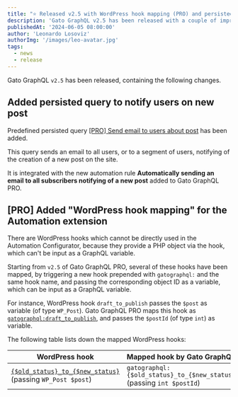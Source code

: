 ```yaml
---
title: "⭐️ Released v2.5 with WordPress hook mapping (PRO) and persisted query to send email notifications"
description: 'Gato GraphQL v2.5 has been released with a couple of improvements'
publishedAt: '2024-06-05 08:00:00'
author: 'Leonardo Losoviz'
authorImg: '/images/leo-avatar.jpg'
tags:
  - news
  - release
---
```


Gato GraphQL `v2.5` has been released, containing the following changes.

## Added persisted query to notify users on new post

Predefined persisted query [[PRO] Send email to users about post](/library/send-email-to-subscribers-notifying-of-a-new-post) has been added.

This query sends an email to all users, or to a segment of users, notifying of the creation of a new post on the site.

It is integrated with the new automation rule **Automatically sending an email to all subscribers notifying of a new post** added to Gato GraphQL PRO.

## [PRO] Added "WordPress hook mapping" for the Automation extension

There are WordPress hooks which cannot be directly used in the Automation Configurator, because they provide a PHP object via the hook, which can't be input as a GraphQL variable.

Starting from `v2.5` of Gato GraphQL PRO, several of these hooks have been mapped, by triggering a new hook prepended with `gatographql:` and the same hook name, and passing the corresponding object ID as a variable, which can be input as a GraphQL variable.

For instance, WordPress hook `draft_to_publish` passes the `$post` as variable (of type `WP_Post`). Gato GraphQL PRO maps this hook as [`gatographql:draft_to_publish`](/guides/manage/automating-tasks#wordpress-hook-mapping), and passes the `$postId` (of type `int`) as variable.

The following table lists down the mapped WordPress hooks:

| WordPress hook | Mapped hook by Gato GraphQL |
| --- | --- |
| [`{$old_status}_to_{$new_status}`](https://developer.wordpress.org/reference/hooks/old_status_to_new_status/) (passing `WP_Post $post`) | `gatographql:{$old_status}_to_{$new_status}` (passing `int $postId`) |
